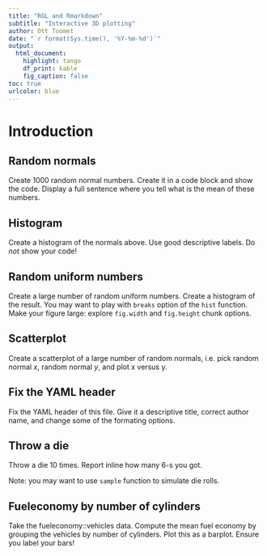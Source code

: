 ```yaml
---
title: "RGL and Rmarkdown"
subtitle: "Interactive 3D plotting"
author: Ott Toomet
date: "`r format(Sys.time(), '%Y-%m-%d')`"
output: 
  html_document:
    highlight: tango
    df_print: kable
    fig_caption: false
toc: true
urlcolor: blue
---
```

# Introduction


## Random normals

Create 1000 random normal numbers.  Create it in a code block and show
the code.  Display a full sentence where you tell what is the mean of
these numbers.

## Histogram

Create a histogram of the normals above.  Use good descriptive
labels.  Do _not_ show your code!


## Random uniform numbers

Create a large number of random uniform numbers.  Create a histogram
of the result.  You may want to play with `breaks` option of the
`hist` function.  Make your figure large: explore `fig.width` and
`fig.height` chunk options.


## Scatterplot

Create a scatterplot of a large number of random normals, i.e. pick
random normal $x$, random normal $y$, and plot x versus y.


## Fix the YAML header

Fix the YAML header of this file.  Give it a descriptive title,
correct author name, and change some of the formating options.


## Throw a die

Throw a die 10 times.  Report inline how many 6-s you got.

Note: you may want to use `sample` function to simulate die rolls.



## Fueleconomy by number of cylinders

Take the fueleconomy::vehicles data.  Compute the mean fuel economy by
grouping the vehicles by number of cylinders.  Plot this as a
barplot.  Ensure you label your bars!


